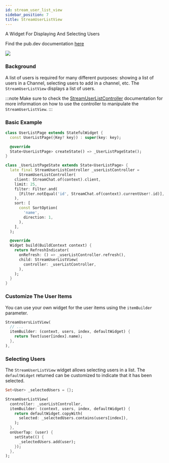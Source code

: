 ```yaml
---
id: stream_user_list_view
sidebar_position: 7
title: StreamUserListView
---
```


A Widget For Displaying And Selecting Users

Find the pub.dev documentation [here](https://pub.dev/documentation/stream_chat_flutter/latest/stream_chat_flutter/StreamUserListView-class.html)

![](../assets/user_list_view.png)

### Background

A list of users is required for many different purposes: showing a list of users in a Channel,
selecting users to add in a channel, etc. The `StreamUserListView` displays a list
of users.

:::note
Make sure to check the [StreamUserListController](../04-stream_chat_flutter_core/stream_user_list_controller.mdx) documentation for more information on how to use the controller to manipulate the `StreamUserListView`.
:::

### Basic Example

```dart
class UserListPage extends StatefulWidget {
  const UserListPage({Key? key}) : super(key: key);

  @override
  State<UserListPage> createState() => _UserListPageState();
}

class _UserListPageState extends State<UserListPage> {
  late final StreamUserListController _userListController =
      StreamUserListController(
    client: StreamChat.of(context).client,
    limit: 25,
    filter: Filter.and(
      [Filter.notEqual('id', StreamChat.of(context).currentUser!.id)],
    ),
    sort: [
      const SortOption(
        'name',
        direction: 1,
      ),
    ],
  );

  @override
  Widget build(BuildContext context) {
    return RefreshIndicator(
      onRefresh: () => _userListController.refresh(),
      child: StreamUserListView(
        controller: _userListController,
      ),
    );
  }
}
```

### Customize The User Items

You can use your own widget for the user items using the `itemBuilder` parameter.

```dart
StreamUsersListView(
  // ...
  itemBuilder: (context, users, index, defaultWidget) {
    return Text(user[index].name);
  },
),
```

### Selecting Users

The `StreamUserListView` widget allows selecting users in a list. The `defaultWidget` returned can be customized to indicate that it has been selected.

```dart
Set<User> _selectedUsers = {};

StreamUserListView(
  controller: _userListController,
  itemBuilder: (context, users, index, defaultWidget) {
    return defaultWidget.copyWith(
      selected: _selectedUsers.contains(users[index]),
    );
  },
  onUserTap: (user) {
    setState(() {
      _selectedUsers.add(user);
    });
  },
);
```
